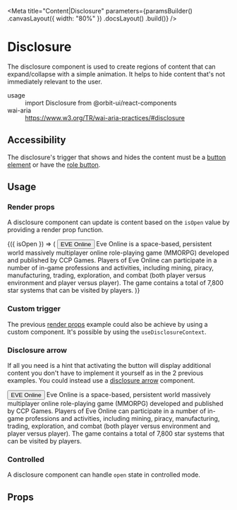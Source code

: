 
<Meta
    title="Content|Disclosure"
    parameters={paramsBuilder()
        .canvasLayout({ width: "80%" })
        .docsLayout(<ReactComponentsLayout sourcePath="/packages/react-components/src/disclosure/src" />)
        .build()}
/>

# Disclosure

The disclosure component is used to create regions of content that can expand/collapse with a simple animation. It helps to hide content that's not immediately relevant to the user.

<dl>
    <div>
        <dt>usage</dt>
        <dd>import Disclosure from @orbit-ui/react-components</dd>
    </div>
    <div>
        <dt>wai-aria</dt>
        <dd><a href="https://www.w3.org/TR/wai-aria-practices/#disclosure">https://www.w3.org/TR/wai-aria-practices/#disclosure</a></dd>
    </div>
</dl>

## Accessibility

The disclosure's trigger that shows and hides the content must be a [button element](https://developer.mozilla.org/en-US/docs/Web/HTML/Element/button) or have the [role button](https://developer.mozilla.org/en-US/docs/Web/Accessibility/ARIA/Roles/button_role).

## Usage

### Render props

A disclosure component can update is content based on the `isOpen` value by providing a render prop function.

<Preview>
    <Story name="render props">
        <Disclosure>
            {({ isOpen }) => (
                <Fragment>
                    <Button color={isOpen ? "primary" : "secondary"}>
                        EVE Online
                    </Button>
                    <Content>Eve Online is a space-based, persistent world massively multiplayer online role-playing game (MMORPG) developed and published by CCP Games. Players of Eve Online can participate in a number of in-game professions and activities, including mining, piracy, manufacturing, trading, exploration, and combat (both player versus environment and player versus player). The game contains a total of 7,800 star systems that can be visited by players.</Content>
                </Fragment>
            )}
        </Disclosure>
    </Story>
</Preview>

### Custom trigger

The previous [render props](#render-props) example could also be achieve by using a custom component. It's possible by using the `useDisclosureContext`.

<FilePreview filePath="/disclosure/docs/CustomDisclosureTrigger">
    <CustomDisclosureTrigger />
</FilePreview>

### Disclosure arrow

If all you need is a hint that activating the button will display additional content you don't have to implement it yourself as in the 2 previous examples. You could instead use a [disclosure arrow](/) component.

<Preview>
    <Story name="disclosure arrow">
        <Disclosure>
            <Button>
                <Text>EVE Online</Text>
                <DisclosureArrow slot="right-icon" />
            </Button>
            <Content>Eve Online is a space-based, persistent world massively multiplayer online role-playing game (MMORPG) developed and published by CCP Games. Players of Eve Online can participate in a number of in-game professions and activities, including mining, piracy, manufacturing, trading, exploration, and combat (both player versus environment and player versus player). The game contains a total of 7,800 star systems that can be visited by players.</Content>
        </Disclosure>
    </Story>
</Preview>

### Controlled

A disclosure component can handle `open` state in controlled mode.

<FilePreview filePath="/disclosure/docs/ControlledDisclosure">
    <ControlledDisclosure />
</FilePreview>

## Props

<Props of={InnerDisclosure} />
